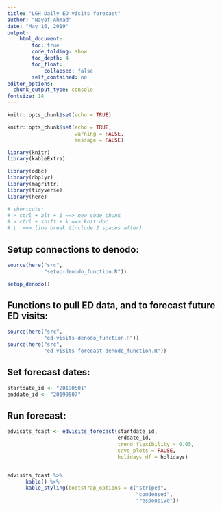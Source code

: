 ```yaml
---
title: "LGH Daily ED visits forecast"
author: "Nayef Ahmad"
date: "May 16, 2019"
output: 
    html_document: 
        toc: true
        code_folding: show
        toc_depth: 4
        toc_float: 
            collapsed: false
        self_contained: no
editor_options: 
  chunk_output_type: console
fontsize: 14
---
```


```r
knitr::opts_chunk$set(echo = TRUE)

knitr::opts_chunk$set(echo = TRUE, 
                      warning = FALSE, 
                      message = FALSE)

library(knitr)
library(kableExtra)

library(odbc)
library(dbplyr)
library(magrittr)  
library(tidyverse)
library(here)

# shortcuts: 
# > ctrl + alt + i ==> new code chunk
# > ctrl + shift + k ==> knit doc 
# \  ==> line break (include 2 spaces after)

```

## Setup connections to denodo: 

```r
source(here("src", 
            "setup-denodo_function.R"))

setup_denodo()


```


## Functions to pull ED data, and to forecast future ED visits: 
```r
source(here("src", 
            "ed-visits-denodo_function.R"))
source(here("src", 
            "ed-visits-forecast-denodo_function.R"))

```

## Set forecast dates: 

```r
startdate_id <- "20190501"
enddate_id <- "20190507" 
```




## Run forecast: 
```r
edvisits_fcast <- edvisits_forecast(startdate_id,
                                    enddate_id,
                                    trend_flexibility = 0.05,
                                    save_plots = FALSE,
                                    holidays_df = holidays)


edvisits_fcast %>% 
      kable() %>% 
      kable_styling(bootstrap_options = c("striped",
                                          "condensed", 
                                          "responsive"))
                                          


```



